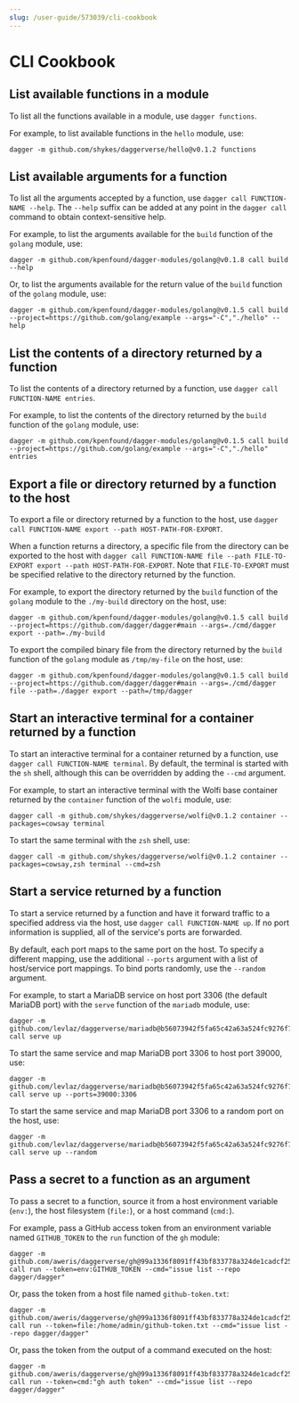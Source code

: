 ```yaml
---
slug: /user-guide/573039/cli-cookbook
---
```


# CLI Cookbook

## List available functions in a module

To list all the functions available in a module, use `dagger functions`.

For example, to list available functions in the `hello` module, use:

```shell
dagger -m github.com/shykes/daggerverse/hello@v0.1.2 functions
```

## List available arguments for a function

To list all the arguments accepted by a function, use `dagger call FUNCTION-NAME --help`. The `--help` suffix can be added at any point in the `dagger call` command to obtain context-sensitive help.

For example, to list the arguments available for the `build` function of the `golang` module, use:

```shell
dagger -m github.com/kpenfound/dagger-modules/golang@v0.1.8 call build --help
```

Or, to list the arguments available for the return value of the `build` function of the `golang` module, use:

```shell
dagger -m github.com/kpenfound/dagger-modules/golang@v0.1.5 call build --project=https://github.com/golang/example --args="-C","./hello" --help
```

## List the contents of a directory returned by a function

To list the contents of a directory returned by a function, use `dagger call FUNCTION-NAME entries`.

For example, to list the contents of the directory returned by the `build` function of the `golang` module, use:

```shell
dagger -m github.com/kpenfound/dagger-modules/golang@v0.1.5 call build --project=https://github.com/golang/example --args="-C","./hello" entries
```

## Export a file or directory returned by a function to the host

To export a file or directory returned by a function to the host, use `dagger call FUNCTION-NAME export --path HOST-PATH-FOR-EXPORT`.

When a function returns a directory, a specific file from the directory can be exported to the host with `dagger call FUNCTION-NAME file --path FILE-TO-EXPORT export --path HOST-PATH-FOR-EXPORT`. Note that `FILE-TO-EXPORT` must be specified relative to the directory returned by the function.

For example, to export the directory returned by the `build` function of the `golang` module to the `./my-build` directory on the host, use:

```shell
dagger -m github.com/kpenfound/dagger-modules/golang@v0.1.5 call build --project=https://github.com/dagger/dagger#main --args=./cmd/dagger export --path=./my-build
```

To export the compiled binary file from the directory returned by the `build` function of the `golang` module as `/tmp/my-file` on the host, use:

```shell
dagger -m github.com/kpenfound/dagger-modules/golang@v0.1.5 call build --project=https://github.com/dagger/dagger#main --args=./cmd/dagger file --path=./dagger export --path=/tmp/dagger
```

## Start an interactive terminal for a container returned by a function

To start an interactive terminal for a container returned by a function, use `dagger call FUNCTION-NAME terminal`. By default, the terminal is started with the `sh` shell, although this can be overridden by adding the `--cmd` argument.

For example, to start an interactive terminal with the Wolfi base container returned by the `container` function of the `wolfi` module, use:

```shell
dagger call -m github.com/shykes/daggerverse/wolfi@v0.1.2 container --packages=cowsay terminal
```

To start the same terminal with the `zsh` shell, use:

```shell
dagger call -m github.com/shykes/daggerverse/wolfi@v0.1.2 container --packages=cowsay,zsh terminal --cmd=zsh
```

## Start a service returned by a function

To start a service returned by a function and have it forward traffic to a specified address via the host, use  `dagger call FUNCTION-NAME up`. If no port information is supplied, all of the service's ports are forwarded.

By default, each port maps to the same port on the host. To specify a different mapping, use the additional `--ports` argument with a list of host/service port mappings. To bind ports randomly, use the `--random` argument.

For example, to start a MariaDB service on host port 3306 (the default MariaDB port) with the `serve` function of the `mariadb` module, use:

```shell
dagger -m github.com/levlaz/daggerverse/mariadb@b56073942f5fa65c42a63a524fc9276f7f040f2f call serve up
```

To start the same service and map MariaDB port 3306 to host port 39000, use:

```shell
dagger -m github.com/levlaz/daggerverse/mariadb@b56073942f5fa65c42a63a524fc9276f7f040f2f call serve up --ports=39000:3306
```

To start the same service and map MariaDB port 3306 to a random port on the host, use:

```shell
dagger -m github.com/levlaz/daggerverse/mariadb@b56073942f5fa65c42a63a524fc9276f7f040f2f call serve up --random
```

## Pass a secret to a function as an argument

To pass a secret to a function, source it from a host environment variable (`env:`), the host filesystem (`file:`), or a host command (`cmd:`).

For example, pass a GitHub access token from an environment variable named `GITHUB_TOKEN` to the `run` function of the `gh` module:

```shell
dagger -m github.com/aweris/daggerverse/gh@99a1336f8091ff43bf833778a324de1cadcf25ac call run --token=env:GITHUB_TOKEN --cmd="issue list --repo dagger/dagger"
```

Or, pass the token from a host file named `github-token.txt`:

```shell
dagger -m github.com/aweris/daggerverse/gh@99a1336f8091ff43bf833778a324de1cadcf25ac call run --token=file:/home/admin/github-token.txt --cmd="issue list --repo dagger/dagger"
```

Or, pass the token from the output of a command executed on the host:

```shell
dagger -m github.com/aweris/daggerverse/gh@99a1336f8091ff43bf833778a324de1cadcf25ac call run --token=cmd:"gh auth token" --cmd="issue list --repo dagger/dagger"
```
